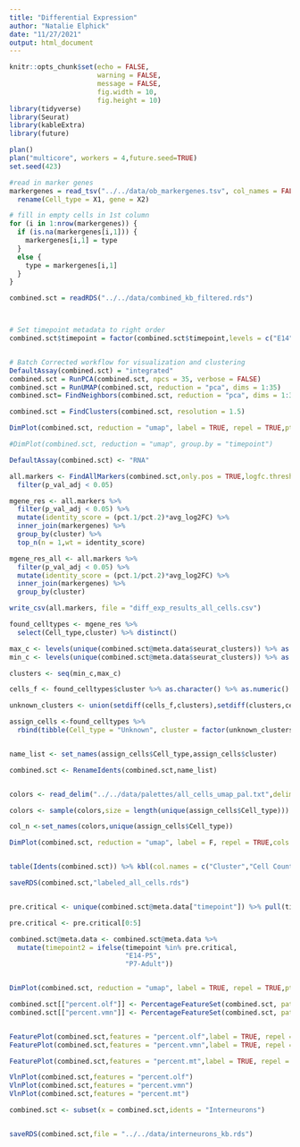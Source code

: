 ---
title: "Differential Expression"
author: "Natalie Elphick"
date: "11/27/2021"
output: html_document
---

```{r setup, include=FALSE}
knitr::opts_chunk$set(echo = FALSE,
                      warning = FALSE,
                      message = FALSE,
                      fig.width = 10,
                      fig.height = 10)
library(tidyverse)
library(Seurat)
library(kableExtra)
library(future)

plan()
plan("multicore", workers = 4,future.seed=TRUE)
set.seed(423)
```

```{r}
#read in marker genes
markergenes = read_tsv("../../data/ob_markergenes.tsv", col_names = FALSE) %>%
  rename(Cell_type = X1, gene = X2)

# fill in empty cells in 1st column 
for (i in 1:nrow(markergenes)) {
  if (is.na(markergenes[i,1])) {
    markergenes[i,1] = type
  } 
  else {
    type = markergenes[i,1]
  }
}

```


```{r}
combined.sct = readRDS("../../data/combined_kb_filtered.rds")



# Set timepoint metadata to right order
combined.sct$timepoint = factor(combined.sct$timepoint,levels = c("E14","E18","P0","P3","P5","P7","P10","P14","P21","Adult"))



```


```{r}
# Batch Corrected workflow for visualization and clustering
DefaultAssay(combined.sct) = "integrated"
combined.sct = RunPCA(combined.sct, npcs = 35, verbose = FALSE)
combined.sct = RunUMAP(combined.sct, reduction = "pca", dims = 1:35)
combined.sct= FindNeighbors(combined.sct, reduction = "pca", dims = 1:35)

```





```{r UMAP}


combined.sct = FindClusters(combined.sct, resolution = 1.5)

DimPlot(combined.sct, reduction = "umap", label = TRUE, repel = TRUE,pt.size = 1)

#DimPlot(combined.sct, reduction = "umap", group.by = "timepoint")
```

```{r}

DefaultAssay(combined.sct) <- "RNA"

all.markers <- FindAllMarkers(combined.sct,only.pos = TRUE,logfc.threshold = 0.25)%>%
  filter(p_val_adj < 0.05)

mgene_res <- all.markers %>%
  filter(p_val_adj < 0.05) %>%
  mutate(identity_score = (pct.1/pct.2)*avg_log2FC) %>%
  inner_join(markergenes) %>%
  group_by(cluster) %>%
  top_n(n = 1,wt = identity_score)

mgene_res_all <- all.markers %>%
  filter(p_val_adj < 0.05) %>%
  mutate(identity_score = (pct.1/pct.2)*avg_log2FC) %>%
  inner_join(markergenes) %>%
  group_by(cluster)

write_csv(all.markers, file = "diff_exp_results_all_cells.csv")
```

```{r}
found_celltypes <- mgene_res %>%
  select(Cell_type,cluster) %>% distinct()

```


```{r}
max_c <- levels(unique(combined.sct@meta.data$seurat_clusters)) %>% as.vector() %>% as.numeric() %>% max()
min_c <- levels(unique(combined.sct@meta.data$seurat_clusters)) %>% as.vector() %>% as.numeric() %>% min()

clusters <- seq(min_c,max_c)

cells_f <- found_celltypes$cluster %>% as.character() %>% as.numeric()

unknown_clusters <- union(setdiff(cells_f,clusters),setdiff(clusters,cells_f))
```

```{r}


assign_cells <-found_celltypes %>%
  rbind(tibble(Cell_type = "Unknown", cluster = factor(unknown_clusters)))


name_list <- set_names(assign_cells$Cell_type,assign_cells$cluster)

combined.sct <- RenameIdents(combined.sct,name_list)


colors <- read_delim("../../data/palettes/all_cells_umap_pal.txt",delim = "/n",col_names = F) %>% pull(X1)

colors <- sample(colors,size = length(unique(assign_cells$Cell_type)))

col_n <-set_names(colors,unique(assign_cells$Cell_type))

DimPlot(combined.sct, reduction = "umap", label = F, repel = TRUE,cols = col_n,pt.size = 1,label.size = 7)


table(Idents(combined.sct)) %>% kbl(col.names = c("Cluster","Cell Count")) %>% kable_minimal()

```


```{r}
saveRDS(combined.sct,"labeled_all_cells.rds")


pre.critical <- unique(combined.sct@meta.data["timepoint"]) %>% pull(timepoint) 

pre.critical <- pre.critical[0:5]

combined.sct@meta.data <- combined.sct@meta.data %>%
  mutate(timepoint2 = ifelse(timepoint %in% pre.critical,
                             "E14-P5",
                             "P7-Adult"))


DimPlot(combined.sct, reduction = "umap", label = TRUE, repel = TRUE,pt.size = 1, group.by =  "timepoint")

combined.sct[["percent.olf"]] <- PercentageFeatureSet(combined.sct, pattern = "^Olfr")
combined.sct[["percent.vmn"]] <- PercentageFeatureSet(combined.sct, pattern = "^Vmn")



```

```{r}

FeaturePlot(combined.sct,features = "percent.olf",label = TRUE, repel = TRUE, min.cutoff = "q10", max.cutoff = "q90")
FeaturePlot(combined.sct,features = "percent.vmn",label = TRUE, repel = TRUE, min.cutoff = "q10", max.cutoff = "q90")

FeaturePlot(combined.sct,features = "percent.mt",label = TRUE, repel = TRUE, min.cutoff = "q10", max.cutoff = "q90")
```


```{r}
VlnPlot(combined.sct,features = "percent.olf")
VlnPlot(combined.sct,features = "percent.vmn")
VlnPlot(combined.sct,features = "percent.mt")
```

```{r}
combined.sct <- subset(x = combined.sct,idents = "Interneurons")


saveRDS(combined.sct,file = "../../data/interneurons_kb.rds")


```

